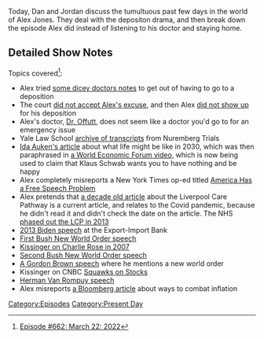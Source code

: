{{DEFAULTSORT:
    #_EPISODE_0662:March 22, 2022
}}{{Episode
    | title           = March 22, 2022
    | caption         = Listen to this episode on [https://knowledgefight.libsyn.com/662-march-22-2022 Libsyn] [https://open.spotify.com/episode/38xnQpiiPCjkYcFpW5KElb Spotify]
    | episodeNumber   = 662
    | length          = 02:05:17
    | airDate         = March 25, 2022
    | coverageDate    = March 22, 2022
    | episodeType     = [[:Category:Present Day|Present Day]]
    | previousEpisode = [[661: March 17, 2022]]
    | nextEpisode     = [[663: July 24, 2003]]
}}

{{Stub}}

Today, Dan and Jordan discuss the tumultuous past few days in the world of Alex Jones. They deal with the depositon drama, and then break down the episode Alex did instead of listening to his doctor and staying home.

==Detailed Show Notes==

Topics covered<ref>[https://knowledgefight.com/research/2022/3/24/episode-662-march-22-2022 Episode #662: March 22: 2022]</ref>:

*Alex tried [https://civilinquiry.jud.ct.gov/DocumentInquiry/DocumentInquiry.aspx?DocumentNo=22444289 some dicey doctors notes] to get out of having to go to a deposition
*The court [https://civilinquiry.jud.ct.gov/DocumentInquiry/DocumentInquiry.aspx?DocumentNo=22444550 did not accept Alex's excuse], and then Alex [https://civilinquiry.jud.ct.gov/DocumentInquiry/DocumentInquiry.aspx?DocumentNo=22447435 did not show up] for his deposition
*Alex's doctor, [https://www.amyoffuttmd.com/faq/ Dr. Offutt], does not seem like a doctor you'd go to for an emergency issue
*Yale Law School [https://avalon.law.yale.edu/subject_menus/imt.asp archive of transcripts] from Nuremberg Trials
*[https://www.forbes.com/sites/worldeconomicforum/2016/11/10/shopping-i-cant-really-remember-what-that-is-or-how-differently-well-live-in-2030/?sh=c92962417350 Ida Auken's article] about what life might be like in 2030, which was then paraphrased in [https://www.weforum.org/agenda/2016/11/8-predictions-for-the-world-in-2030/ a World Economic Forum video], which is now being used to claim that Klaus Schwab wants you to have nothing and be happy
*Alex completely misreports a New York Times op-ed titled [https://www.nytimes.com/2022/03/18/opinion/cancel-culture-free-speech-poll.html America Has a Free Speech Problem]
*Alex pretends that [https://www.dailymail.co.uk/news/article-2223286/Hospitals-bribed-patients-pathway-death-Cash-incentive-NHS-trusts-meet-targets-Liverpool-Care-Pathway.html a decade old article] about the Liverpool Care Pathway is a current article, and relates to the Covid pandemic, because he didn't read it and didn't check the date on the article. The NHS [https://www.gov.uk/government/publications/review-of-liverpool-care-pathway-for-dying-patients phased out the LCP in 2013]
*[https://www.c-span.org/video/?311928-4%2Fvice-president-biden-us-global-economy 2013 Biden speech] at the Export-Import Bank
*[https://www.historyplace.com/speeches/bush-war.htm First Bush New World Order speech]
*[https://charlierose.com/videos/11218 Kissinger on Charlie Rose in 2007]
*[https://millercenter.org/the-presidency/presidential-speeches/march-6-1991-address-joint-session-congress-end-gulf-war Second Bush New World Order speech]
*[https://www.ukpol.co.uk/gordon-brown-2007-speech-to-government-leaders-forum-europe/ A Gordon Brown speech] where he mentions a new world order
*Kissinger on CNBC [https://www.youtube.com/watch?v=mbyEW_Jdj-U Squawks on Stocks]
*[https://www.cvce.eu/content/publication/2014/11/10/b3930a34-920f-420b-870f-ada796ec2b9c/publishable_en.pdf Herman Van Rompuy speech]
*Alex misreports [https://www.bloomberg.com/opinion/articles/2022-03-13/inflation-stings-most-for-those-earning-under-300-000 a Bloomberg article] about ways to combat inflation

[[Category:Episodes]]
[[Category:Present Day]]
